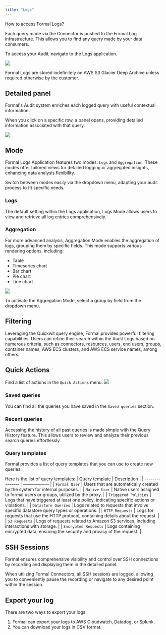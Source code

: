 ```yaml
---
title: "Logs"
---
```



How to access Formal Logs?

Each query made via the Connector is pushed to the Formal Log infrastructure. This allows you to find any query made by your data consumers. 

To access your Audit, navigate to the Logs application.

<img src="/img/logs.png" />

<CardInfo>Formal Logs are stored indefinitely on AWS S3 Glacier Deep Archive unless required otherwise by the customer.</CardInfo>

## Detailed panel
Formal's Audit system enriches each logged query with useful contextual information. 

When you click on a specific row, a panel opens, providing detailed information associated with that query.

<img src="/img/logs_side_panel.png" />

## Mode

Formal Logs Application features two modes: `Logs` and `Aggregation`. These modes offer tailored views for detailed logging or aggregated insights, enhancing data analysis flexibility.

Switch between modes easily via the dropdown menu, adapting your audit process to fit specific needs.

### Logs

The default setting within the Logs application, Logs Mode allows users to view and retrieve all log entries comprehensively.

### Aggregation

For more advanced analysis, Aggregation Mode enables the aggregation of logs, grouping them by specific fields. This mode supports various rendering options, including:

- Table
- Timeseries chart
- Bar chart
- Pie chart
- Line chart

<img src="/img/logs_aggregation.png" />

To activate the Aggregation Mode, select a group by field from the dropdown menu.

## Filtering
Leveraging the Quickwit query engine, Formal provides powerful filtering capabilities. Users can refine their search within the Audit Logs based on numerous criteria, such as connectors, resources, users, end users, groups, container names, AWS ECS clusters, and AWS ECS service names, among others.

## Quick Actions

Find a list of actions in the `Quick Actions` menu.
<img src="/img/quick_actions.png" />

### Saved queries
You can find all the queries you have saved in the `Saved queries` section.

### Recent queries
Accessing the history of all past queries is made simple with the Query History feature. This allows users to review and analyze their previous search queries effortlessly.

### Query templates
Formal provides a list of query templates that you can use to create new queries.

Here is the list of query templates:
| Query template | Description |
| --------------- | ------------- |
| `Formal User` | Users that are automatically created by the system for internal purposes. |
| `Native User` | Native users assigned to formal users or groups, utilized by the proxy. |
| `Triggered Policies` | Logs that have triggered at least one policy, indicating specific actions or violations. |
| `Datastore Queries` | Logs related to requests that involve specific datastore query types or operations. |
| `HTTP Requests` | Logs for requests that use the HTTP protocol, containing details about the request. |
| `S3 Requests` | Logs of requests related to Amazon S3 services, including interactions with storage. |
| `Encrypted Requests` | Logs containing encrypted data, ensuring the security and privacy of the request. |

## SSH Sessions
Formal ensures comprehensive visibility and control over SSH connections by recording and displaying them in the detailed panel.

When utilizing Formal Connectors, all SSH sessions are logged, allowing you to conveniently pause the recording or navigate to any desired point within the session.

## Export your log

There are two ways to export your logs:
1. Formal can export your logs to AWS Cloudwatch, Datadog, or Splunk.
2. You can download your logs in CSV format.